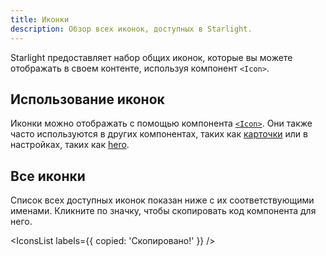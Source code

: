 ```yaml
---
title: Иконки
description: Обзор всех иконок, доступных в Starlight.
---
```


Starlight предоставляет набор общих иконок, которые вы можете отображать в своем контенте, используя компонент `<Icon>`.

## Использование иконок

Иконки можно отображать с помощью компонента [`<Icon>`](/ru/components/icons/).
Они также часто используются в других компонентах, таких как [карточки](/ru/components/cards/) или в настройках, таких как [hero](/ru/reference/frontmatter/#hero).

## Все иконки

Список всех доступных иконок показан ниже с их соответствующими именами. Кликните по значку, чтобы скопировать код компонента для него.


<IconsList labels={{ copied: 'Скопировано!' }} />
